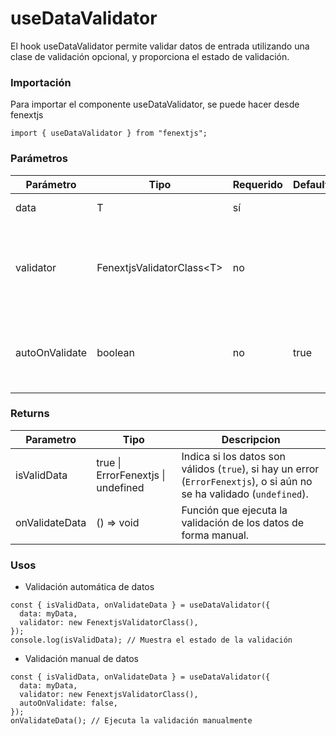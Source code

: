 # useDataValidator

El hook useDataValidator permite validar datos de entrada utilizando una clase de validación opcional, y proporciona el estado de validación.

### Importación

Para importar el componente useDataValidator, se puede hacer desde fenextjs

```tsx copy
import { useDataValidator } from "fenextjs";
```

### Parámetros

| Parámetro      | Tipo                        | Requerido | Default | Descripcion                                                                         |
| -------------- | --------------------------- | --------- | ------- | ----------------------------------------------------------------------------------- |
| data           | T                           | sí        |         | Los datos que se van a validar.                                                     |
| validator      | FenextjsValidatorClass\<T\> | no        |         | Instancia opcional de una clase de validación personalizada para validar los datos. |
| autoOnValidate | boolean                     | no        | true    | Determina si la validación se debe ejecutar automáticamente al cambiar los datos.   |

### Returns

| Parametro      | Tipo                               | Descripcion                                                                                                            |
| -------------- | ---------------------------------- | ---------------------------------------------------------------------------------------------------------------------- |
| isValidData    | true \| ErrorFenextjs \| undefined | Indica si los datos son válidos (`true`), si hay un error (`ErrorFenextjs`), o si aún no se ha validado (`undefined`). |
| onValidateData | () =\> void                        | Función que ejecuta la validación de los datos de forma manual.                                                        |

### Usos

- Validación automática de datos

```tsx copy
const { isValidData, onValidateData } = useDataValidator({
  data: myData,
  validator: new FenextjsValidatorClass(),
});
console.log(isValidData); // Muestra el estado de la validación
```

- Validación manual de datos

```tsx copy
const { isValidData, onValidateData } = useDataValidator({
  data: myData,
  validator: new FenextjsValidatorClass(),
  autoOnValidate: false,
});
onValidateData(); // Ejecuta la validación manualmente
```
